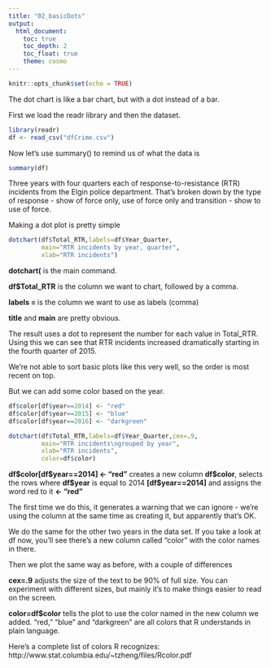 ```yaml
---
title: "02_basicDots"
output:
  html_document: 
    toc: true
    toc_depth: 2
    toc_float: true
    theme: cosmo
---
```


```r
knitr::opts_chunk$set(echo = TRUE)
```

The dot chart is like a bar chart, but with a dot instead of a bar. 

First we load the readr library and then the dataset.

```r
library(readr)
df <- read_csv("dfCrime.csv")
```

Now let's use summary() to remind us of what the data is

```r
summary(df)
```

Three years with four quarters each of response-to-resistance (RTR) incidents from the Elgin police department. That's broken down by the type of response - show of force only, use of force only and transition - show to use of force.

Making a dot plot is pretty simple

```r
dotchart(df$Total_RTR,labels=df$Year_Quarter,
         main="RTR incidents by year, quarter",
         xlab="RTR incidents")
```

__dotchart(__ is the main command.

__df\$Total_RTR__ is the column we want to chart, followed by a comma. 

__labels = __ is the column we want to use as labels (comma)

__title__ and __main__ are pretty obvious.

The result uses a dot to represent the number for each value in Total_RTR. Using this we can see that RTR incidents increased dramatically starting in the fourth quarter of 2015. 

We're not able to sort basic plots like this very well, so the order is most recent on top.

But we can add some color based on the year.

```r
df$color[df$year==2014] <- "red" 
df$color[df$year==2015] <- "blue" 
df$color[df$year==2016] <- "darkgreen" 

dotchart(df$Total_RTR,labels=df$Year_Quarter,cex=.9,
         main="RTR incidents\ngrouped by year",
         xlab="RTR incidents", 
         color=df$color) 
```

__df\$color[df$year==2014] <- "red"__ creates a new column __df\$color__, selects the rows where __df\$year__ is equal to 2014 __[df\$year==2014]__ and assigns the word red to it __<- "red"__ 

The first time we do this, it generates a warning that we can ignore - we're using the column at the same time as creating it, but apparently that's OK.

We do the same for the other two years in the data set. If you take a look at df now, you'll see there's a new column called "color" with the color names in there.

Then we plot the same way as before, with a couple of differences

__cex=.9__ adjusts the size of the text to be 90% of full size. You can experiment with different sizes, but mainly it's to make things easier to read on the screen.

__color=df$color__ tells the plot to use the color named in the new column we added. "red," "blue" and "darkgreen" are all colors that R understands in plain language. 

Here's a complete list of colors R recognizes: http://www.stat.columbia.edu/~tzheng/files/Rcolor.pdf